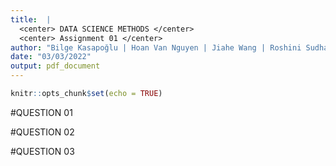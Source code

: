 ```yaml
---
title:  |
  <center> DATA SCIENCE METHODS </center>
  <center> Assignment 01 </center>
author: "Bilge Kasapoğlu | Hoan Van Nguyen | Jiahe Wang | Roshini Sudhaharan"
date: "03/03/2022"
output: pdf_document
---
```


```r
knitr::opts_chunk$set(echo = TRUE)
```

#QUESTION 01

#QUESTION 02

#QUESTION 03
